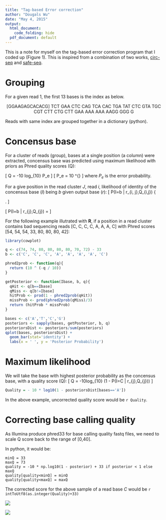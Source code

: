 ```yaml
---
title: "Tag-based Error correction"
author: "Dougals Wu"
date: "May 4, 2015"
output:
  html_document:
    code_folding: hide
  pdf_document: default
---
```


This is a note for myself on the tag-based error correction program that I coded up (Figure 1). This is inspired from a combination of two works, [circ-seq](http://www.ncbi.nlm.nih.gov/pubmed/24243955) and [safe-seq](http://www.pnas.org/content/108/23/9530).

# Grouping #

For a given read 1, the first 13 bases is the index as below.

<center>
[GGAAGAGCACACG] TCT GAA CTC CAG TCA CAC TGA TAT CTC GTA TGC CGT CTT CTG CTT GAA AAA AAA AAGG GGG G
</center>

Reads with same index are grouped together in a dictionary (python).


# Concensus base #

For a cluster of reads (group), bases at a single position (a column) were extracted, concensus base was predicted using maximum likelihood with priors as Phred quality scores (Q):

\[
Q = -10 log_{10} P_e
\]
\[
P_e = 10 ^{\frac{-Q}{10}}
\]
where $P_e$ is the error probability.

For a give position in the read cluster $J$, read $i$, likelihood of identity of the concensus base ($I$) being $b$ given output base ($r$): 
\[ P(I=b | r_{i, j},Q_{i,j}) \propto \left\{ \begin{array}{cl}
         1 - 10^\frac{-Q_{i,j}}{10} & \mbox{if $r_{i,j} = b$};\\
        10^\frac{-Q_{i,j}}{10} & \mbox{if $r_{i,j} \neq b$}.\end{array} \right.
\]

\[
P(I=b | r_{j},Q_{j}) = \frac{\prod_i (P(I=b|r_{i, j},Q_{i, j}))}{\sum_{d \in \{A,C,T,G\}}\prod_i (P(I=d|r_{i, j},Q_{i, j}))}
\]

For the following example illutrated with **R**, if a position in a read cluster contains bad sequencing reads [C, C, C, C, A, A, A, C] with Phred scores [54, 54, 54, 33, 80, 80, 80, 42]:

```r
library(cowplot)

q <- c(74, 74, 80, 80, 80, 80, 70, 72) - 33
b <- c('C', 'C', 'C', 'A', 'A', 'A', 'A', 'C')

phred2prob <- function(q){
  return (10 ^ (-q / 10))
}

getPosterior <- function(Ibase, b, q){
  qHit <- q[b==Ibase]
  qMiss <- q[b!=Ibase]
  hitProb <- prod(1 - phred2prob(qHit))
  missProb <- prod(phred2prob(qMiss)/3) 
  return (hitProb * missProb)
}

bases <- c('A','T','C','G')
posteriors <- sapply(bases, getPosterior, b, q)
posteriorsDist <- posteriors/sum(posteriors)
qplot(bases, posteriorsDist) + 
  geom_bar(stat='identity') +
  labs(x = ' ', y = 'Posterior Probability')

```

# Maximum likelihood #
We will take the base with highest posterior probability as the concensus base, with a quality score (Q):
\[
Q = -10log_{10} (1 - P(I=C | r_{j},Q_{j}))
\]

```r
Quality = - 10 * log10(1 - posteriorsDist[bases=='A']) 
```

In the above example, uncorrected quality score would be `r Quality`.

# Correcting base calling quality #

As Illumina produce phred33 for base calling quality fastq files, we need to scale Q score back to the range of [0,40].

In python, it would be:

```
minQ = 33
maxQ = 73
quality = -10 * np.log10(1 - posterior) + 33 if posterior < 1 else maxQ
quality[quality<minQ] = minQ
quality[quality<maxQ] = maxQ
```

The corrected score for the above sample of a read base *C* would be `r intToUtf8(as.integer(Quality)+33)` 

![](http://www.omixon.com/wp-content/uploads/2013/06/illumina_fastq_coding.png)


![](indexed_tgirt.png)
